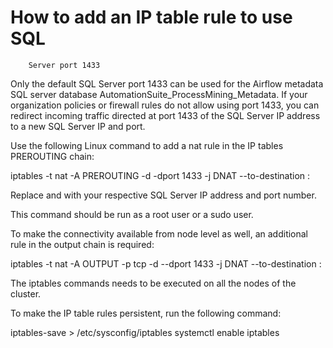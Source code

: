 ﻿# How to add an IP table rule to use SQL
        Server port 1433

Only the default SQL Server port 1433 can be used for the Airflow metadata SQL
            server database AutomationSuite_ProcessMining_Metadata. If your
            organization policies or firewall rules do not allow using port 1433, you can redirect
            incoming traffic directed at port 1433 of the SQL Server IP address to a new SQL Server
            IP and port.

Use the following Linux command to add a nat rule in the IP tables
            PREROUTING chain:

iptables -t nat -A PREROUTING -d <sql server IP> -dport 1433 -j DNAT --to-destination <sql server ip>:<sql server port>

Replace <sql server IP> and <sql server
                port> with your respective SQL Server IP address and port number.

This command should be run as a root
                user or a sudo user.

To make the connectivity available from node level as well, an additional rule in the
            output chain is required:

iptables -t nat -A OUTPUT -p tcp -d <sql server IP> --dport 1433 -j DNAT --to-destination <sql server ip>:<sql server port>

The iptables commands needs to be executed on all the nodes of the
            cluster.

To make the IP table rules persistent, run the following command:

iptables-save > /etc/sysconfig/iptables
systemctl enable iptables
